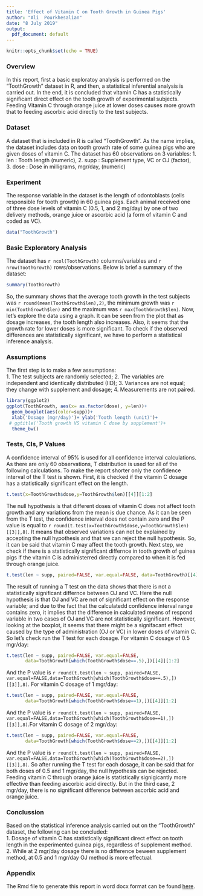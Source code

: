 ```yaml
---
title: 'Effect of Vitamin C on Tooth Growth in Guinea Pigs'
author: "Ali  Pourkhesalian"
date: "8 July 2019"
output:
  pdf_document: default
---
```


```r
knitr::opts_chunk$set(echo = TRUE)
```

### Overview
In this report, first a basic exploratoy analysis is performed on the "ToothGrowth" dataset in R, and then, a statistical inferential analysis is carried out. In the end, it is concluded that vitamin C has a statistically significant direct effect on the tooth growth of experimental subjects. Feeding Vitamin C through orange juice at lower doses causes more growth that to feeding ascorbic acid directly to the test subjects.

### Dataset
A dataset that is included in R is called "ToothGrowth". As the name implies, the dataset includes data on tooth growth rate of some guinea pigs who are given doses of vitamin C. The dataset has 60 observations on 3 variables: 1. len : Tooth length (numeric), 2. supp : Supplement type, VC or OJ (factor), 3. dose : Dose in milligrams, mgr/day, (numeric)

### Experiment
The response variable in the dataset is the length of odontoblasts (cells responsible for tooth growth) in 60 guinea pigs. Each animal received one of three dose levels of vitamin C (0.5, 1, and 2 mg/day) by one of two delivery methods, orange juice or ascorbic acid (a form of vitamin C and coded as VC).

```r
data("ToothGrowth")
```
### Basic Exploratory Analysis
The dataset has `r ncol(ToothGrowth)` columns/variables and `r nrow(ToothGrowth)` rows/observations. Below is brief a summary of the dataset:
```r
summary(ToothGrowth)
```
So, the summary shows that the average tooth growth in the test subjects was `r round(mean(ToothGrowth$len),2)`, the minimum growth was `r min(ToothGrowth$len)` and the maximum was `r max(ToothGrowth$len)`. Now, let's explore the data using a graph. It can be seen from the plot that as dosage increases, the tooth length also increases. Also, it seems that the growth rate for lower doses is more significant. To check if the observed differences are statistically significant, we have to perform a statistical inference analysis. 

### Assumptions
The first step is to make a few assumptions:  
1. The test subjects are randomly selected; 2. The variables are independent and identically distributed (IID); 3. Variances are not equal; they change with supplement and dosage; 4. Measurements are not paired.

```r
library(ggplot2)
ggplot(ToothGrowth, aes(x= as.factor(dose), y=len))+
  geom_boxplot(aes(color=supp))+
  xlab('Dosage (mgr/day)')+ ylab('Tooth length (unit)')+
 # ggtitle('Tooth growth VS vitamin C dose by supplement')+
  theme_bw()

```
\begin{center}
Figure 1. Tooth growth VS vitamin C dose by supplement   
\end{center}  

### Tests, CIs, P Values
A confidence interval of 95% is used for all confidence interval calculations. As there are only 60 observations, T distribution is used for all of the following calculations. To make the report shorter only the confidence interval of the T test is shown. First, it is checked if the vitamin C dosage has a statistically significant effect on the length.  
```r
t.test(x=ToothGrowth$dose,y=ToothGrowth$len)[[4]][1:2]
```
The null hypothesis is that different doses of vitamin C does not affect  tooth growth and any variations from the mean is due chance. As it can be seen from the T test, the confidence interval does not contain zero and the P value is equal to `r round(t.test(x=ToothGrowth$dose,y=ToothGrowth$len)[[3]],8)`. It means that observed variations can not be explained by accepting the null hypothesis and that we can reject the null hypothesis. So, it can be said that vitamin C may affect the tooth growth. Next step, we check if there is a statistically significant differnce in tooth growth of guinea pigs if the vitamin C is administerred directly compared to when it is fed through orange juice.  
```r
t.test(len ~ supp, paired=FALSE, var.equal=FALSE, data=ToothGrowth)[[4]][1:2]
```
The result of running a T test on the data shows that there is not a statistically significant differnce between OJ and VC. Here the null hypothesis is that OJ and VC are not of significant effect on the response variable; and due to the fact that the calculatedd confidence interval range contains zero, it implies that the difference in calculated means of respond variable in two cases of OJ and VC are not 
statistically significant. However, looking at the boxplot, it seems that there might be a signifacant effect caused by the type of administration (OJ or VC) in lower doses of vitamin C. So let's check run the T test for each dosage.
For vitamin C dosage of 0.5 mgr/day:  
```r
t.test(len ~ supp, paired=FALSE, var.equal=FALSE,
       data=ToothGrowth[which(ToothGrowth$dose==.5),])[[4]][1:2]
```
And the P value is `r round(t.test(len ~ supp, paired=FALSE, var.equal=FALSE,data=ToothGrowth[which(ToothGrowth$dose==.5),])[[3]],8)`. For vitamin C dosage of 1 mgr/day:  
```r
t.test(len ~ supp, paired=FALSE, var.equal=FALSE,
       data=ToothGrowth[which(ToothGrowth$dose==1),])[[4]][1:2]
```
And the P value is `r round(t.test(len ~ supp, paired=FALSE, var.equal=FALSE,data=ToothGrowth[which(ToothGrowth$dose==1),])[[3]],8)`.For vitamin C dosage of 2 mgr/day:  
```r
t.test(len ~ supp, paired=FALSE, var.equal=FALSE,
       data=ToothGrowth[which(ToothGrowth$dose==2),])[[4]][1:2]
```
And the P value is `r round(t.test(len ~ supp, paired=FALSE, var.equal=FALSE,data=ToothGrowth[which(ToothGrowth$dose==2),])[[3]],8)`. So after running the T test for each dosage, it can be said that for both doses of 0.5 and 1 mgr/day, the null hypothesis can be rejected. Feeding vitamin C through orange juice is statistically signigicantly more effective than feeding ascorbic acid directly. But in the third case, 2 mgr/day, there is no significant difference between ascorbic acid and orange juice.  

### Conclussion
Based on the statistical inference analysis carried out on the "ToothGrowth" dataset, the following can be concluded:  
1. Dosage of vitamin C has statistically significant direct effect on tooth length in the experimented guinea pigs, regardless of supplement method.  
2. While at 2 mgr/day dosage there is no difference beween supplement method, at 0.5 and 1 mgr/day OJ method is more effectual.

### Appendix
The Rmd file to generate this report in word docx format can be found  [here](https://github.com/pourkhesalian/statistical-inference-course-project).

